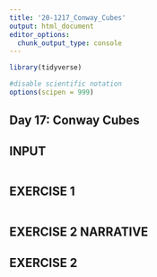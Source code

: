 ```yaml
---
title: '20-1217_Conway_Cubes'
output: html_document
editor_options: 
  chunk_output_type: console
---
```


```r
library(tidyverse)

#disable scientific notation
options(scipen = 999)
```

## Day 17: Conway Cubes


## INPUT

```r

```


## EXERCISE 1

```r

```

## EXERCISE 2 NARRATIVE



## EXERCISE 2

```r

```

